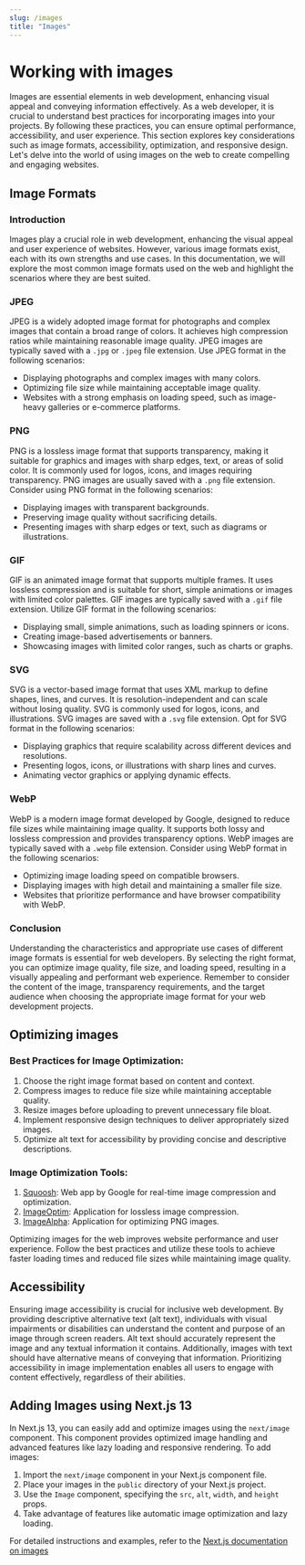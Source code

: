 ```yaml
---
slug: /images
title: "Images"
---
```


# Working with images

Images are essential elements in web development, enhancing visual appeal and conveying information effectively. As a web developer, it is crucial to understand best practices for incorporating images into your projects. By following these practices, you can ensure optimal performance, accessibility, and user experience. This section explores key considerations such as image formats, accessibility, optimization, and responsive design. Let's delve into the world of using images on the web to create compelling and engaging websites.

## Image Formats

### Introduction

Images play a crucial role in web development, enhancing the visual appeal and user experience of websites. However, various image formats exist, each with its own strengths and use cases. In this documentation, we will explore the most common image formats used on the web and highlight the scenarios where they are best suited.

### JPEG

JPEG is a widely adopted image format for photographs and complex images that contain a broad range of colors. It achieves high compression ratios while maintaining reasonable image quality. JPEG images are typically saved with a `.jpg` or `.jpeg` file extension. Use JPEG format in the following scenarios:

- Displaying photographs and complex images with many colors.
- Optimizing file size while maintaining acceptable image quality.
- Websites with a strong emphasis on loading speed, such as image-heavy galleries or e-commerce platforms.

### PNG

PNG is a lossless image format that supports transparency, making it suitable for graphics and images with sharp edges, text, or areas of solid color. It is commonly used for logos, icons, and images requiring transparency. PNG images are usually saved with a `.png` file extension. Consider using PNG format in the following scenarios:

- Displaying images with transparent backgrounds.
- Preserving image quality without sacrificing details.
- Presenting images with sharp edges or text, such as diagrams or illustrations.

### GIF

GIF is an animated image format that supports multiple frames. It uses lossless compression and is suitable for short, simple animations or images with limited color palettes. GIF images are typically saved with a `.gif` file extension. Utilize GIF format in the following scenarios:

- Displaying small, simple animations, such as loading spinners or icons.
- Creating image-based advertisements or banners.
- Showcasing images with limited color ranges, such as charts or graphs.

### SVG

SVG is a vector-based image format that uses XML markup to define shapes, lines, and curves. It is resolution-independent and can scale without losing quality. SVG is commonly used for logos, icons, and illustrations. SVG images are saved with a `.svg` file extension. Opt for SVG format in the following scenarios:

- Displaying graphics that require scalability across different devices and resolutions.
- Presenting logos, icons, or illustrations with sharp lines and curves.
- Animating vector graphics or applying dynamic effects.

### WebP

WebP is a modern image format developed by Google, designed to reduce file sizes while maintaining image quality. It supports both lossy and lossless compression and provides transparency options. WebP images are typically saved with a `.webp` file extension. Consider using WebP format in the following scenarios:

- Optimizing image loading speed on compatible browsers.
- Displaying images with high detail and maintaining a smaller file size.
- Websites that prioritize performance and have browser compatibility with WebP.

### Conclusion

Understanding the characteristics and appropriate use cases of different image formats is essential for web developers. By selecting the right format, you can optimize image quality, file size, and loading speed, resulting in a visually appealing and performant web experience. Remember to consider the content of the image, transparency requirements, and the target audience when choosing the appropriate image format for your web development projects.

## Optimizing images

### Best Practices for Image Optimization:

1. Choose the right image format based on content and context.
2. Compress images to reduce file size while maintaining acceptable quality.
3. Resize images before uploading to prevent unnecessary file bloat.
4. Implement responsive design techniques to deliver appropriately sized images.
5. Optimize alt text for accessibility by providing concise and descriptive descriptions.

### Image Optimization Tools:

1. [Squoosh](https://squoosh.app/): Web app by Google for real-time image compression and optimization.
2. [ImageOptim](https://imageoptim.com/): Application for lossless image compression.
3. [ImageAlpha](https://pngmini.com/): Application for optimizing PNG images.

Optimizing images for the web improves website performance and user experience. Follow the best practices and utilize these tools to achieve faster loading times and reduced file sizes while maintaining image quality.

## Accessibility

Ensuring image accessibility is crucial for inclusive web development. By providing descriptive alternative text (alt text), individuals with visual impairments or disabilities can understand the content and purpose of an image through screen readers. Alt text should accurately represent the image and any textual information it contains. Additionally, images with text should have alternative means of conveying that information. Prioritizing accessibility in image implementation enables all users to engage with content effectively, regardless of their abilities.

## Adding Images using Next.js 13

In Next.js 13, you can easily add and optimize images using the `next/image` component. This component provides optimized image handling and advanced features like lazy loading and responsive rendering. To add images:

1. Import the `next/image` component in your Next.js component file.
2. Place your images in the `public` directory of your Next.js project.
3. Use the `Image` component, specifying the `src`, `alt`, `width`, and `height` props.
4. Take advantage of features like automatic image optimization and lazy loading.

For detailed instructions and examples, refer to the [Next.js documentation on images](https://nextjs.org/docs/basic-features/image-optimization)
